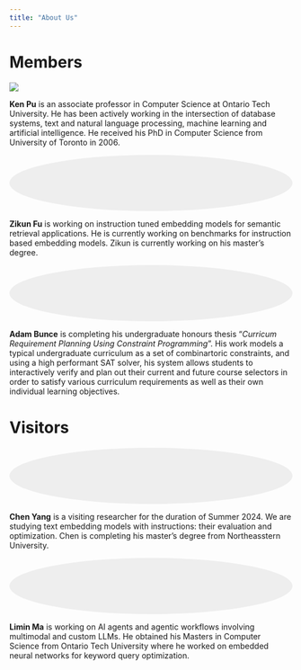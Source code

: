 ```yaml
---
title: "About Us"
---
```


# Members

::: {.member}
![](static/images/kenpu.png)

:::: {}
**Ken Pu** is an associate professor in Computer Science at Ontario Tech University.  He has been actively working in the intersection of
database systems, text and natural language processing, machine learning and artificial intelligence.  He received his PhD in Computer Science from University of Toronto in 2006.
::::
:::


::: {.member}
<div style="min-width:100px; height:100px; background:#eee; border-radius: 50%; margin:0"></div>

:::: {}
**Zikun Fu** is working on instruction tuned embedding models for semantic retrieval applications.  He is currently working on benchmarks for instruction based embedding models.  Zikun is currently working on his master's degree.
::::
:::

::: {.member}
<div style="min-width:100px; height:100px; background:#eee; border-radius: 50%; margin:0"></div>

:::: {}
**Adam Bunce** is completing his undergraduate honours thesis "_Curricum Requirement Planning Using Constraint Programming_".  His work models a typical undergraduate curriculum as a set of combinartoric constraints, and using a high performant SAT solver, his system allows students to interactively verify and plan out their current and future course selectors in order to satisfy various curriculum requirements as well as their own individual learning objectives.
::::
:::

# Visitors

::: {.member}
<div style="min-width:100px; height:100px; background:#eee; border-radius: 50%; margin:0"></div>

:::: {}
**Chen Yang** is a visiting researcher for the duration of Summer 2024. We are studying text embedding models with instructions: their evaluation and optimization.  Chen is completing his master's degree from Northeasstern University.
::::
:::

::: {.member}
<div style="min-width:100px; height:100px; background:#eee; border-radius: 50%; margin:0"></div>
:::: {}
**Limin Ma** is working on AI agents and agentic workflows involving multimodal and custom LLMs.
He obtained his Masters in Computer Science from Ontario Tech University where he worked on embedded neural networks for keyword query optimization.
::::
:::
